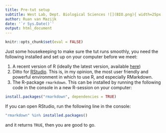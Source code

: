 ```yaml
---
title: Pre-tut setup
subtitle: West Lab, Dept. Biological Sciences ![](BIO.png){ width=25px }, UCT ![](UCT.png){ width=25px }
author: Ruan van Mazijk
date: '`r Sys.Date()`'
output: html_document
---
```


```r
knitr::opts_chunk$set(eval = FALSE)
```

Just some housekeeping to make sure the tut runs smoothly, you need the following installed and set up on your computer before we meet:

1. A recent version of R (ideally the latest version, available [here](https://cloud.r-project.org))
2. Ditto for [RStudio](https://www.rstudio.com/products/rstudio/download/). This is, in my opinion, the most user friendly and powerful environment in which to use R, and especially RMarkdown.
3. The R-package `rmarkdown`. This can be installed by running the following code in the console in a new R-session on your computer:

```r
install.packages("rmarkdown", dependencies = TRUE)
```

If you can open RStudio, run the following line in the console:

```r
"rmarkdown" %in% installed.packages()
```

and it returns `TRUE`, then you are good to go.

